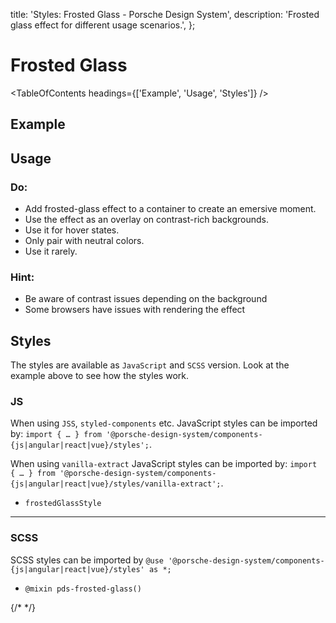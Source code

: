 
  title: 'Styles: Frosted Glass - Porsche Design System',
  description: 'Frosted glass effect for different usage scenarios.',
};

# Frosted Glass

<TableOfContents headings={['Example', 'Usage', 'Styles']} />

## Example

<ComponentExample
  codeSample={stylesFrostedGlassExample}
  disableOpenInStackblitz={true}
  fixedBackgroundColor={themeLightBackgroundBase}
/>

## Usage

### Do:

- Add frosted-glass effect to a container to create an emersive moment.
- Use the effect as an overlay on contrast-rich backgrounds.
- Use it for hover states.
- Only pair with neutral colors.
- Use it rarely.

### Hint:

- Be aware of contrast issues depending on the background
- Some browsers have issues with rendering the effect

## Styles

The styles are available as `JavaScript` and `SCSS` version. Look at the example above to see how the styles work.

### JS

When using `JSS`, `styled-components` etc. JavaScript styles can be imported by:
`import { … } from '@porsche-design-system/components-{js|angular|react|vue}/styles';`.

When using `vanilla-extract` JavaScript styles can be imported by:
`import { … } from '@porsche-design-system/components-{js|angular|react|vue}/styles/vanilla-extract';`.

- `frostedGlassStyle`

---

### SCSS

SCSS styles can be imported by `@use '@porsche-design-system/components-{js|angular|react|vue}/styles' as *;`

- `@mixin pds-frosted-glass()`

{/\* <script lang="ts"> import Vue from 'vue'; import Component from 'vue-class-component'; import {
getStylesFrostedGlassCodeSamples } from '@porsche-design-system/shared'; import { adjustSelectedFramework } from
'@/utils'; import ExampleStylesFrostedGlass from '@/pages/patterns/styles/example-frosted-glass.vue';

@Component({ components: { ExampleStylesFrostedGlass }, }) export default class Code extends Vue { codeExample =
getStylesFrostedGlassCodeSamples();

public mounted(): void { adjustSelectedFramework(this.codeExample); } }

</script> */}
